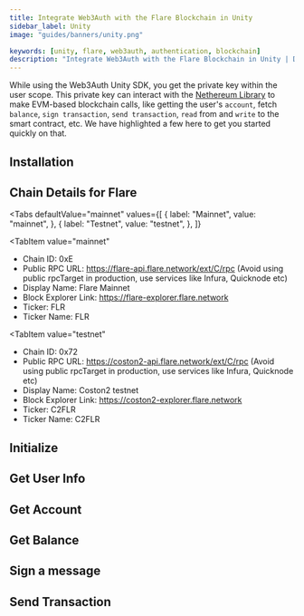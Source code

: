 ```yaml
---
title: Integrate Web3Auth with the Flare Blockchain in Unity
sidebar_label: Unity
image: "guides/banners/unity.png"

keywords: [unity, flare, web3auth, authentication, blockchain]
description: "Integrate Web3Auth with the Flare Blockchain in Unity | Documentation - Web3Auth"
---
```



<SEO
  title="Integrate Web3Auth with the Flare Blockchain in Unity"
  description="Integrate Web3Auth with the Flare Blockchain in Unity | Documentation - Web3Auth"
  image="https://web3auth.io/docs/guides/banners/flare.png"
  slug="/connect-blockchain/evm/flare/unity"
/>

While using the Web3Auth Unity SDK, you get the private key within the user scope. This private key
can interact with the [Nethereum Library](https://nethereum.com/) to make EVM-based blockchain
calls, like getting the user's `account`, fetch `balance`, `sign transaction`, `send transaction`,
`read` from and `write` to the smart contract, etc. We have highlighted a few here to get you
started quickly on that.

## Installation

<InstallationSnippet />

## Chain Details for Flare

<Tabs
 defaultValue="mainnet"
  values={[
    { label: "Mainnet", value: "mainnet", },
    { label: "Testnet", value: "testnet", },
  ]}
>
<TabItem
  value="mainnet"
>

- Chain ID: 0xE
- Public RPC URL: https://flare-api.flare.network/ext/C/rpc (Avoid using public rpcTarget in
  production, use services like Infura, Quicknode etc)
- Display Name: Flare Mainnet
- Block Explorer Link: https://flare-explorer.flare.network
- Ticker: FLR
- Ticker Name: FLR

</TabItem>

<TabItem
  value="testnet"
>

- Chain ID: 0x72
- Public RPC URL: https://coston2-api.flare.network/ext/C/rpc (Avoid using public rpcTarget in
  production, use services like Infura, Quicknode etc)
- Display Name: Coston2 testnet
- Block Explorer Link: https://coston2-explorer.flare.network
- Ticker: C2FLR
- Ticker Name: C2FLR

</TabItem>
</Tabs>

## Initialize

<InitialisationSnippet />

## Get User Info

<UserInfoSnippet />

## Get Account

<GetAccountSnippet />

## Get Balance

<GetBalanceSnippet />

## Sign a message

<SignMessageSnippet />

## Send Transaction

<SendTransactionSnippet />
